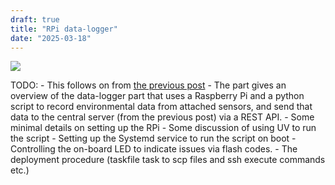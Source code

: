 ```yaml
---
draft: true
title: "RPi data-logger"
date: "2025-03-18"
---
```


![](./cover_2.webp)


TODO: 
- This follows on from [the previous post](ceraserver.qmd)
- The part gives an overview of the data-logger part that uses a Raspberry Pi and a python script to record environmental data from attached sensors, and send that data to the central server (from the previous post) via a REST API.
- Some minimal details on setting up the RPi
- Some discussion of using UV to run the script
- Setting up the Systemd service to run the script on boot
- Controlling the on-board LED to indicate issues via flash codes.
- The deployment procedure (taskfile task to scp files and ssh execute commands etc.)

